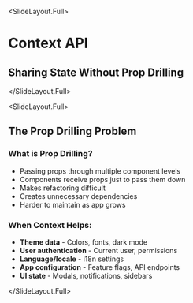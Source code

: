
<SlideLayout.Full>
# Context API

## Sharing State Without Prop Drilling

</SlideLayout.Full>

<SlideLayout.Full>
## The Prop Drilling Problem

### What is Prop Drilling?
- Passing props through multiple component levels
- Components receive props just to pass them down
- Makes refactoring difficult
- Creates unnecessary dependencies
- Harder to maintain as app grows

### When Context Helps:
- **Theme data** - Colors, fonts, dark mode
- **User authentication** - Current user, permissions
- **Language/locale** - i18n settings
- **App configuration** - Feature flags, API endpoints
- **UI state** - Modals, notifications, sidebars

</SlideLayout.Full>
